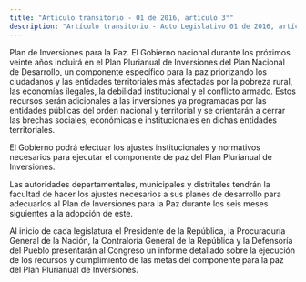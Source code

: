 ```yaml
---
title: "Artículo transitorio - 01 de 2016, artículo 3°"
description: "Artículo transitorio - Acto Legislativo 01 de 2016, artículo 3°"
---
```


Plan de Inversiones para la Paz. El Gobierno nacional durante los próximos veinte años incluirá en el Plan Plurianual de Inversiones del Plan Nacional de Desarrollo, un componente específico para la paz priorizando los ciudadanos y las entidades territoriales más afectadas por la pobreza rural, las economías ilegales, la debilidad institucional y el conflicto armado. Estos recursos serán adicionales a las inversiones ya programadas por las entidades públicas del orden nacional y territorial y se orientarán a cerrar las brechas sociales, económicas e institucionales en dichas entidades territoriales.

El Gobierno podrá efectuar los ajustes institucionales y normativos necesarios para ejecutar el componente de paz del Plan Plurianual de Inversiones. 

Las autoridades departamentales, municipales y distritales tendrán la facultad de hacer los ajustes necesarios a sus planes de desarrollo para adecuarlos al Plan de Inversiones para la Paz durante los seis meses siguientes a la adopción de este.

Al inicio de cada legislatura el Presidente de la República, la Procuraduría General de la Nación, la Contraloría General de la República y la Defensoría del Pueblo presentarán al Congreso un informe detallado sobre la ejecución de los recursos y cumplimiento de las metas del componente para la paz del Plan Plurianual de Inversiones.
